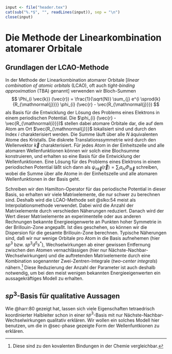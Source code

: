 ```r
input <- file("header.tex")
cat(sub("%.*$", "", readLines(input)), sep = "\n")
close(input)
```

# Die Methode der Linearkombination atomarer Orbitale {#sec-lcao}

## Grundlagen der LCAO-Methode {#sec-lcao-allgemein}

In der Methode der Linearkombination atomarer Orbitale \[*linear
combination of atomic orbitals* (LCAO), oft auch *tight-binding
approximation* (TBA) genannt\] verwenden wir Bloch-Summen $$
  \Phi_{i \vec{k}} (\vec{r}) = \frac{1}{\sqrt{N}} \sum_{j} e^{i
  \sprod{k}{R_{\mathnormal{j}}}} \phi_{i} (\vec{r} - \vec{R_{\mathnormal{j}}})
$$ als Basis für die Entwicklung der Lösung des Problems eines Elektrons
in einem periodischen Potential. Die
$\phi_{i} (\vec{r} - \vec{R_{\mathnormal{i}}})$ stellen dabei atomare
Orbitale dar, die auf dem Atom am Ort $\vec{R_{\mathnormal{j}}}$
lokalisiert sind und durch den Index $i$ charakterisiert werden. Die
Summe läuft über alle $N$ äquivalenten Atome des Kristalls. Die diskrete
Translationssymmetrie wird durch den Wellenvektor $\vec{k}$
charakterisiert. Für jedes Atom in der Einheitszelle und alle atomaren
Wellenfunktionen können wir solch eine Blochsumme konstruieren, und
erhalten so eine Basis für die Entwicklung der Wellenfunktionen. Eine
Lösung für des Problems eines Elektrons in einem periodischen Potential
läßt sich dann als
$\psi_{n\vec{k}}(\vec{r}) = \sum_{i} a_{ni} \Phi_{i \vec{k}}$ schreiben,
wobei die Summe über alle Atome in der Einheitszelle und alle atomaren
Wellenfunktionen in der Basis geht.

Schreiben wir den Hamilton-Operator für das periodische Potential in
dieser Basis, so erhalten wir viele Matrixelemente, die nur schwer zu
berechnen sind. Deshalb wird die LCAO-Methode seit @slko:54 meist als
Interpolationsmethode verwendet. Dabei wird die Anzahl der
Matrixelemente durch verschieden Näherungen reduziert. Danach wird der
Wert dieser Matrixelemente an experimentelle oder aus anderen Rechnungen
bekannte Energieeigenwerte an Punkten hoher Symmetrie in der
Brillouin-Zone angepaßt. Ist dies geschehen, so können wir die
Dispersion für die gesamte Brillouin-Zone berechnen. Typische Näherungen
sind, daß wir nur wenige Orbitale pro Atom in die Basis aufnehemen (hier
$sp^{3}$ bzw. $sp^{3}d^{5}s^{\ast}$), Wechselwirkungen ab einer gewissen
Entfernung zwischen den Atomen vernachlässigen (hier nur
Nächste-Nachbar-Wechselwirkungen) und die auftretenden Matrixelemente
durch eine Kombination sogenannter Zwei-Zentren-Integrale (*two-center
integrals*) nähern.[^1] Diese Reduzierung der Anzahl der Parameter ist
auch deshalb notwendig, um bei den meist wenigen bekannten
Energieeigenwerten ein aussagekräftiges Modell zu
erhalten.

[^1]: Diese sind zu den kovalenten Bindungen in der Chemie vergleichbar.

## $sp^{3}$-Basis für qualitative Aussagen {#sec-sp3}

Wie @harr:80 gezeigt hat, lassen sich viele Eigenschaften tetraedrisch
koordinierter Halbleiter schon in einer $sp^{3}$-Basis mit nur
Nächste-Nachbar-Wechselwirkungen qualitativ erklären. Wir wollen ein
solches Modell hier benutzen, um die in @sec-phase gezeigte Form der
Wellenfuntkionen zu erklären.
